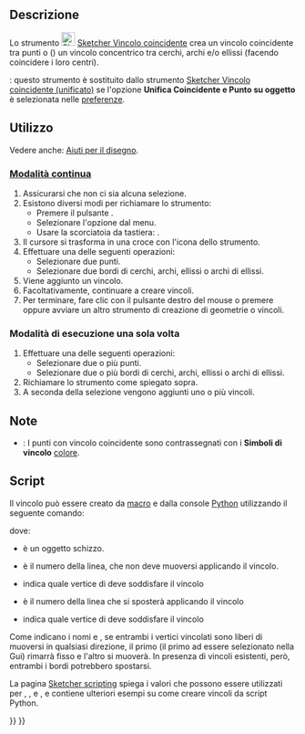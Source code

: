 <languages/>

{{Docnav/it
|[[Sketcher_ConstrainCoincidentUnified/it|Coincidente (unificato)]]
|[[Sketcher_ConstrainPointOnObject/it|Punto su oggetto]]
|[[Sketcher_Workbench/it|Sketcher]]
|IconL=Sketcher_ConstrainCoincidentUnified.svg
|IconR=Constraint_PointOnObject.svg
|IconC=Workbench_Sketcher.svg
}}

{{GuiCommand/it
|Name=Sketcher ConstrainCoincident
|Name/it=Sketcher Vincolo coincidente
|MenuLocation=Schizzo → Vincoli Sketcher → Vincolo coincidente
|Workbenches=[[Sketcher_Workbench/it|Sketcher]]
|Shortcut={{KEY|C}}
|SeeAlso=[[Sketcher_ConstrainCoincidentUnified/it|Sketcher Vincolo coincidente (unificato)]], [[Sketcher_ConstrainPointOnObject/it|Sketcher Vincolo punto su oggetto]]
}}

<span id="Description"></span>
==Descrizione== 

Lo strumento [[Image:Sketcher_ConstrainCoincident.svg|24px]] [[Sketcher_ConstrainCoincident/it|Sketcher Vincolo coincidente]] crea un vincolo coincidente tra punti o ({{Version/it|0.21}}) un vincolo concentrico tra cerchi, archi e/o ellissi (facendo coincidere i loro centri).

{{Version/it|1.0}}: questo strumento è sostituito dallo strumento [[Sketcher_ConstrainCoincidentUnified/it|Sketcher Vincolo coincidente (unificato)]] se l'opzione '''Unifica Coincidente e Punto su oggetto''' è selezionata nelle [[Sketcher_Preferences/it#General|preferenze]].

<span id="Usage"></span>
==Utilizzo==

Vedere anche: [[Sketcher_Workbench/it#Drawing_aids|Aiuti per il disegno]].

<span id="Continue_mode"></span>
===[[Sketcher_Workbench/it#Continue_modes|Modalità continua]]===

# Assicurarsi che non ci sia alcuna selezione.
# Esistono diversi modi per richiamare lo strumento: 
#* Premere il pulsante {{Button|[[Image:Sketcher_ConstrainCoincident.svg|16px]] [[Sketcher_ConstrainCoincident/it|Vincolo coincidente]]}}.
#* Selezionare l'opzione {{MenuCommand|Schizzo → Vincoli Sketcher → [[Image:Sketcher_ConstrainCoincident.svg|16px]] Vincolo coincidente}} dal menu.
#* Usare la scorciatoia da tastiera: {{KEY|C}}.
# Il cursore si trasforma in una croce con l'icona dello strumento.
# Effettuare una delle seguenti operazioni:
#* Selezionare due punti.
#* Selezionare due bordi di cerchi, archi, ellissi o archi di ellissi.
# Viene aggiunto un vincolo.
# Facoltativamente, continuare a creare vincoli.
# Per terminare, fare clic con il pulsante destro del mouse o premere {{KEY|Esc}} oppure avviare un altro strumento di creazione di geometrie o vincoli.

<span id="Run-once_mode"></span>
===Modalità di esecuzione una sola volta===

# Effettuare una delle seguenti operazioni:
#* Selezionare due o più punti.
#* Selezionare due o più bordi di cerchi, archi, ellissi o archi di ellissi.
# Richiamare lo strumento come spiegato sopra.
#A seconda della selezione vengono aggiunti uno o più vincoli.

<span id="Notes"></span>
==Note==

* {{Version/it|1.0}}: I punti con vincolo coincidente sono contrassegnati con i '''Simboli di vincolo''' [[Sketcher_Preferences/it#Display|colore]].

<span id="Scripting"></span>
==Script==

Il vincolo può essere creato da [[Macros/it|macro]] e dalla console [[Python/it|Python]] utilizzando il seguente comando:

{{Code|code=Sketch.addConstraint(Sketcher.Constraint('Coincident',LineFixed,PointOfLineFixed,LineMoving,PointOfLineMoving)) }}

dove:
* {{incode|Sketch}} è un oggetto schizzo.
* {{incode|LineFixed}} è il numero della linea, che non deve muoversi applicando il vincolo.
* {{incode|PointOfLineFixed}} indica quale vertice di {{incode|LineFixed}} deve soddisfare il vincolo
* {{incode|LineMoving}} è il numero della linea che si sposterà applicando il vincolo
* {{incode|PointOfLineMoving}} indica quale vertice di {{incode|LineMoving}} deve soddisfare il vincolo

Come indicano i nomi {{incode|LineFixed}} e {{incode|LineMoving}}, se entrambi i vertici vincolati sono liberi di muoversi in qualsiasi direzione, il primo (il primo ad essere selezionato nella Gui) rimarrà fisso e l'altro si muoverà. In presenza di vincoli esistenti, però, entrambi i bordi potrebbero spostarsi.

La pagina [[Sketcher_scripting/it|Sketcher scripting]] spiega i valori che possono essere utilizzati per {{incode|LineFixed}}, {{incode|PointOfLineFixed}}, {{incode|LineMoving}} e {{incode|PointOfLineMoving}}, e contiene ulteriori esempi su come creare vincoli da script Python.


{{Docnav/it
|[[Sketcher_ConstrainCoincidentUnified/it|Coincidente (unificato)]]
|[[Sketcher_ConstrainPointOnObject/it|Punto su oggetto]]
|[[Sketcher_Workbench/it|Sketcher]]
|IconL=Sketcher_ConstrainCoincidentUnified.svg
|IconR=Constraint_PointOnObject.svg
|IconC=Workbench_Sketcher.svg
}}

{{Sketcher_Tools_navi{{#translation:}}}}
{{Userdocnavi{{#translation:}}}}